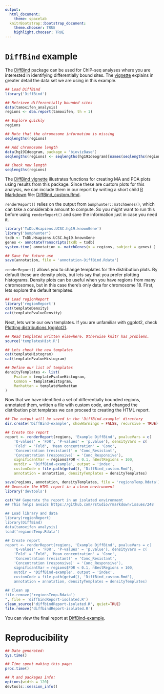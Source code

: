 ```yaml
---
output:
  html_document:
    theme: spacelab
  knitrBootstrap::bootstrap_document:
    theme.chooser: TRUE
    highlight.chooser: TRUE
---
```


`DiffBind` example
==================

The [DiffBind](http://bioconductor.org/packages/release/bioc/html/DiffBind.html) package can be used for ChIP-seq analyses where you are interested in identifying differentially bound sites. The [vignette](http://bioconductor.org/packages/release/bioc/vignettes/DiffBind/inst/doc/DiffBind.pdf) explains in greater detail the data set we are using in this example.

```r
## Load DiffBind
library('DiffBind')

## Retrieve differentially bounded sites
data(tamoxifen_analysis)
regions <- dba.report(tamoxifen, th = 1)

## Explore quickly
regions

## Note that the chromosome information is missing
seqlengths(regions)

## Add chromosome length
data(hg19Ideogram, package = 'biovizBase')
seqlengths(regions) <- seqlengths(hg19Ideogram)[names(seqlengths(regions))]

## Check new length
seqlengths(regions)
```

The [DiffBind vignette](http://bioconductor.org/packages/release/bioc/vignettes/DiffBind/inst/doc/DiffBind.pdf) illustrates functions for creating MA and PCA plots using results from this package. Since these are custom plots for this analysis, we can include them in our report by writing a short child [R Markdown](http://rmarkdown.rstudio.com/) file: [DiffBind_custom.Rmd](/regionReportSupp/DiffBind_custom.Rmd).

`renderReport()` relies on the output from `bumphunter::matchGenes()`, which can take a considerable amount to compute. So you might want to run this before using `renderReport()` and save the information just in case you need it.

```r
library('TxDb.Hsapiens.UCSC.hg19.knownGene')
library('bumphunter')
txdb <- TxDb.Hsapiens.UCSC.hg19.knownGene
genes <- annotateTranscripts(txdb = txdb)
system.time( annotation <- matchGenes(x = regions, subject = genes) )

## Save for future use
save(annotation, file = 'annotation-DiffBind.Rdata')
```

`renderReport()` allows you to change templates for the distribution plots. By default these are density plots, but lets say that you prefer plotting histograms. Density plots can be useful when you have regions from many chromosomes, but in this case there's only data for chromosome 18. First, lets explore the default templates.

```r
## Load regionReport
library('regionReport')
cat(templateDensity)
cat(templatePvalueDensity)
```

Next, lets write our own templates. If you are unfamiliar with ggplot2, check [Plotting distributions (ggplot2)](http://www.cookbook-r.com/Graphs/Plotting_distributions_(ggplot2)/).

```r
## Read templates written elsewhere. Otherwise knitr has problems.
source('templatesHist.R')

## Lets check the new templates
cat(templateHistogram)
cat(templatePvalueHistogram)

## Define our list of templates
densityTemplates <- list(
    Pvalue = templatePvalueHistogram, 
    Common = templateHistogram, 
    Manhattan = templateManhattan
)
```




Now that we have identified a set of differentially bounded regions, annotated them, written a file with custom code, and changed the distribution plot templates we can proceed to creating the HTML report.

```r
## The output will be saved in the 'DiffBind-example' directory
dir.create('DiffBind-example', showWarnings = FALSE, recursive = TRUE)
```

```r
## Create the report
report <- renderReport(regions, 'Example DiffBind', pvalueVars = c(
    'Q-values' = 'FDR', 'P-values' = 'p.value'), densityVars = c(
    'Fold' = 'Fold', 'Mean concentration' = 'Conc', 
    'Concentration (resistant)' = 'Conc_Resistant', 
    'Concentration (responsive)' = 'Conc_Responsive'), 
    significantVar = regions$FDR < 0.1, nBestRegions = 100,
    outdir = 'DiffBind-example', output = 'index',
    customCode = file.path(getwd(), 'DiffBind_custom.Rmd'), 
    annotation = annotation, densityTemplates = densityTemplates)
```

```r
save(regions, annotation, densityTemplates, file = 'regionsTemp.Rdata')
## Generate the HTML report in a clean environment
library('devtools')

cat("## Generate the report in an isolated environment
## This helps avoids https://github.com/rstudio/rmarkdown/issues/248

## Load library and data
library(regionReport)
library(DiffBind)
data(tamoxifen_analysis)
load('regionsTemp.Rdata')

## Create report
report <- renderReport(regions, 'Example DiffBind', pvalueVars = c(
    'Q-values' = 'FDR', 'P-values' = 'p.value'), densityVars = c(
    'Fold' = 'Fold', 'Mean concentration' = 'Conc', 
    'Concentration (resistant)' = 'Conc_Resistant', 
    'Concentration (responsive)' = 'Conc_Responsive'), 
    significantVar = regions$FDR < 0.1, nBestRegions = 100,
    outdir = 'DiffBind-example', output = 'index',
    customCode = file.path(getwd(), 'DiffBind_custom.Rmd'), 
    annotation = annotation, densityTemplates = densityTemplates)
    
## Clean up
file.remove('regionsTemp.Rdata')
", file = 'diffbindReport-isolated.R')
clean_source('diffbindReport-isolated.R', quiet=TRUE)
file.remove('diffbindReport-isolated.R')
```



You can view the final report at [DiffBind-example](/regionReportSupp/DiffBind-example/index.html).

# Reproducibility

```r
## Date generated:
Sys.time()

## Time spent making this page:
proc.time()

## R and packages info:
options(width = 120)
devtools::session_info()
```

